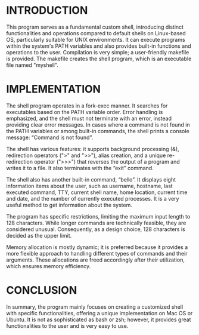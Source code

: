 # INTRODUCTION
This program serves as a fundamental custom shell, introducing distinct functionalities and operations compared to default shells on Linux-based OS, particularly suitable for UNIX environments. It can execute programs within the system's PATH variables and also provides built-in functions and operations to the user. Compilation is very simple; a user-friendly makefile is provided. The makefile creates the shell program, which is an executable file named "myshell".

# IMPLEMENTATION

The shell program operates in a fork-exec manner. It searches for executables based on the PATH variable order. Error handling is emphasized, and the shell must not terminate with an error, instead providing clear error messages. In cases where a command is not found in the PATH variables or among built-in commands, the shell prints a console message: “Command is not found”.

The shell has various features: it supports background processing (&), redirection operators (">" and ">>"), alias creation, and a unique re-redirection operator (">>>") that reverses the output of a program and writes it to a file. It also terminates with the “exit” command. 

The shell also has another built-in command, “bello”. It displays eight information items about the user, such as username, hostname, last executed command, TTY, current shell name, home location, current time and date, and the number of currently executed processes. It is a very useful method to get information about the system.

The program has specific restrictions, limiting the maximum input length to 128 characters.  While longer commands are technically feasible, they are considered unusual. Consequently, as a design choice, 128 characters is decided as the upper limit. 

Memory allocation is mostly dynamic; it is preferred because it provides a more flexible approach to handling different types of commands and their arguments. These allocations are freed accordingly after their utilization, which ensures memory efficiency.

# CONCLUSION
In summary, the program mainly focuses on creating a customized shell with specific functionalities, offering a unique implementation on Mac OS or Ubuntu. It is not as sophisticated as bash or zsh; however, it provides great functionalities to the user and is very easy to use.  


